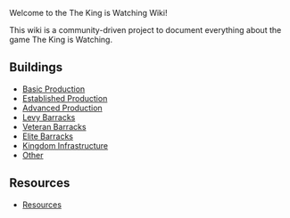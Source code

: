 Welcome to the The King is Watching Wiki!

This wiki is a community-driven project to document everything about the game The King is Watching.

== Buildings ==

* [[Basic Production]]
* [[Established Production]]
* [[Advanced Production]]
* [[Levy Barracks]]
* [[Veteran Barracks]]
* [[Elite Barracks]]
* [[Kingdom Infrastructure]]
* [[Other]]

== Resources ==

* [[Resources]]